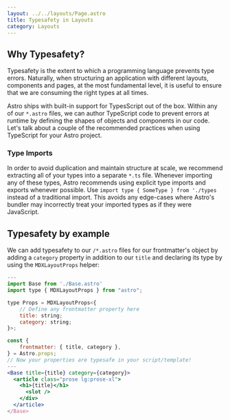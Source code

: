 ```yaml
---
layout: ../../layouts/Page.astro
title: Typesafety in Layouts
category: Layouts
---
```


## Why Typesafety?

Typesafety is the extent to which a programming language prevents type errors. Naturally, when structuring an application with different layouts, components and pages, at the most fundamental level, it is useful to ensure that we are consuming the right types at all times.

Astro ships with built-in support for TypesScript out of the box. Within any of our `*.astro` files, we can author TypeScript code to prevent errors at runtime by defining the shapes of objects and components in our code. Let's talk about a couple of the recommended practices when using TypeScript for your Astro project.

### Type Imports

In order to avoid duplication and maintain structure at scale, we recommend extracting all of your types into a separate `*.ts` file. Whenever importing any of these types, Astro recommends using explicit type imports and exports whenever possible. Use `import type { SomeType } from './types` instead of a traditional import. This avoids any edge-cases where Astro's bundler may incorrectly treat your imported types as if they were JavaScript.

## Typesafety by example

We can add typesafety to our `/*.astro` files for our frontmatter's object by adding a `category` property in addition to our `title` and declaring its type by using the `MDXLayoutProps` helper:

```jsx
---
import Base from './Base.astro'
import type { MDXLayoutProps } from "astro";

type Props = MDXLayoutProps<{
    // Define any frontmatter property here
    title: string;
    category: string;
}>;

const {
    frontmatter: { title, category },
} = Astro.props;
// Now your properties are typesafe in your script/template!
---
<Base title={title} category={category}>
  <article class="prose lg:prose-xl">
    <h1>{title}</h1>
      <slot />
    </div>
  </article>
</Base>
```